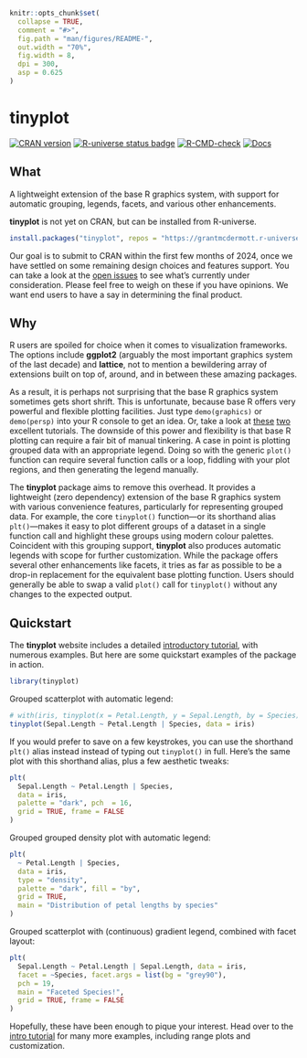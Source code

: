 
```r
knitr::opts_chunk$set(
  collapse = TRUE,
  comment = "#>",
  fig.path = "man/figures/README-",
  out.width = "70%",
  fig.width = 8,
  dpi = 300,
  asp = 0.625
)
```

# tinyplot

<!-- badges: start -->
[![CRAN version](https://www.r-pkg.org/badges/version/tinyplot)](https://CRAN.R-project.org/package=tinyplot)
<a href="https://grantmcdermott.r-universe.dev"><img src="https://grantmcdermott.r-universe.dev/badges/tinyplot" class="img-fluid" alt="R-universe status badge"></a>
[![R-CMD-check](https://github.com/grantmcdermott/tinyplot/actions/workflows/R-CMD-check.yaml/badge.svg)](https://github.com/grantmcdermott/tinyplot/actions/workflows/R-CMD-check.yaml)
[![Docs](https://img.shields.io/badge/docs-homepage-blue.svg)](https://grantmcdermott.com/tinyplot/index.html)
<!-- badges: end -->

## What

A lightweight extension of the base R graphics system, with support for
automatic grouping, legends, facets, and various other enhancements.

**tinyplot** is not yet on CRAN, but can be installed from R-universe.

``` r
install.packages("tinyplot", repos = "https://grantmcdermott.r-universe.dev")
```

Our goal is to submit to CRAN within the first few months of 2024, once we have
settled on some remaining design choices and features support. You can take a 
look at the [open issues](https://github.com/grantmcdermott/tinyplot/issues) to see
what's currently under consideration. Please feel free to weigh on these if you
have opinions. We want end users to have a say in determining the final product.

## Why

R users are spoiled for choice when it comes to visualization frameworks. The
options include **ggplot2** (arguably the most important graphics
system of the last decade) and **lattice**, not to mention a bewildering array
of extensions built on top of, around, and in between these amazing packages.

As a result, it is perhaps not surprising that the base R graphics system
sometimes gets short shrift. This is unfortunate, because base R offers very
powerful and flexible plotting facilities. Just type `demo(graphics)` or
`demo(persp)` into your R console to get an idea. Or, take a look at
[these](https://github.com/karoliskoncevicius/tutorial_r_introduction/blob/main/baseplotting.md)
[two](https://quizzical-engelbart-d15a44.netlify.app/2021-2022_m2-data-2_visu-2_practice#1)
excellent tutorials. The downside of this power and flexibility is that base R
plotting can require a fair bit of manual tinkering. A case in point is
plotting grouped data with an appropriate legend. Doing so with the generic
`plot()` function can require several function calls or a loop, fiddling with
your plot regions, and then generating the legend manually.

The **tinyplot** package aims to remove this overhead. It provides a lightweight
(zero dependency) extension of the base R graphics system with various
convenience features, particularly for representing grouped data. For example,
the core `tinyplot()` function&mdash;or its shorthand alias `plt()`&mdash;makes
it easy to plot different groups of a dataset in a single function call and
highlight these groups using modern colour palettes. Coincident with this
grouping support, **tinyplot** also produces automatic legends with scope for
further customization. While the package offers several other enhancements like
facets, it tries as far as possible to be a drop-in replacement for the
equivalent base plotting function. Users should generally be able to swap a
valid `plot()` call for `tinyplot()` without any changes to the expected
output.

## Quickstart

The **tinyplot** website includes a detailed
[introductory tutorial](https://grantmcdermott.com/tinyplot/vignettes/intro_tutorial.html),
with numerous examples. But here are some quickstart examples of the package in
action.

```r
library(tinyplot)
```

Grouped scatterplot with automatic legend:

```r
# with(iris, tinyplot(x = Petal.Length, y = Sepal.Length, by = Species)) # atomic
tinyplot(Sepal.Length ~ Petal.Length | Species, data = iris)             # formula
```

If you would prefer to save on a few keystrokes, you can use the shorthand
`plt()` alias instead instead of typing out `tinyplot()` in full. Here's the
same plot with this shorthand alias, plus a few aesthetic tweaks:

```r
plt(
  Sepal.Length ~ Petal.Length | Species, 
  data = iris,
  palette = "dark", pch  = 16,
  grid = TRUE, frame = FALSE
)
```

Grouped grouped density plot with automatic legend:

```r
plt(
  ~ Petal.Length | Species,
  data = iris,
  type = "density",
  palette = "dark", fill = "by",
  grid = TRUE,
  main = "Distribution of petal lengths by species"
)
```

Grouped scatterplot with (continuous) gradient legend, combined with facet
layout:

```r
plt(
  Sepal.Length ~ Petal.Length | Sepal.Length, data = iris,
  facet = ~Species, facet.args = list(bg = "grey90"),
  pch = 19,
  main = "Faceted Species!",
  grid = TRUE, frame = FALSE
)
```

Hopefully, these have been enough to pique your interest. Head over to the
[intro tutorial](https://grantmcdermott.com/tinyplot/vignettes/intro_tutorial.html)
for many more examples, including range plots and customization.